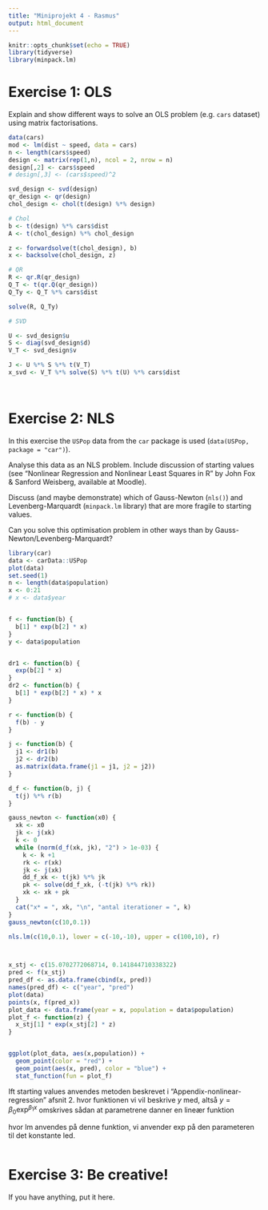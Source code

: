 ```yaml
---
title: "Miniprojekt 4 - Rasmus"
output: html_document
---
```


```r
knitr::opts_chunk$set(echo = TRUE)
library(tidyverse)
library(minpack.lm)
```

# Exercise 1: OLS

Explain and show different ways to solve an OLS problem (e.g. `cars` dataset) using matrix factorisations.

```r
data(cars)
mod <- lm(dist ~ speed, data = cars)
n <- length(cars$speed)
design <- matrix(rep(1,n), ncol = 2, nrow = n)
design[,2] <- cars$speed
# design[,3] <- (cars$speed)^2

svd_design <- svd(design)
qr_design <- qr(design)
chol_design <- chol(t(design) %*% design)

# Chol
b <- t(design) %*% cars$dist
A <- t(chol_design) %*% chol_design

z <- forwardsolve(t(chol_design), b)
x <- backsolve(chol_design, z)

# QR
R <- qr.R(qr_design)
Q_T <- t(qr.Q(qr_design))
Q_Ty <- Q_T %*% cars$dist

solve(R, Q_Ty)

# SVD

U <- svd_design$u
S <- diag(svd_design$d)
V_T <- svd_design$v

J <- U %*% S %*% t(V_T)
x_svd <- V_T %*% solve(S) %*% t(U) %*% cars$dist 




```


# Exercise 2: NLS

In this exercise the `USPop` data from the `car` package is used (`data(USPop, package = "car")`).

Analyse this data as an NLS problem. Include discussion of starting values (see "Nonlinear Regression and Nonlinear Least Squares in R" by John Fox & Sanford Weisberg, available at Moodle).

Discuss (and maybe demonstrate) which of Gauss-Newton (`nls()`) and Levenberg-Marquardt (`minpack.lm` library) that are more fragile to starting values.

Can you solve this optimisation problem in other ways than by Gauss-Newton/Levenberg-Marquardt?

```r
library(car)
data <- carData::USPop
plot(data)
set.seed(1)
n <- length(data$population)
x <- 0:21
# x <- data$year


f <- function(b) {
  b[1] * exp(b[2] * x)
}
y <- data$population


dr1 <- function(b) {
  exp(b[2] * x)
}
dr2 <- function(b) {
  b[1] * exp(b[2] * x) * x
}

r <- function(b) {
  f(b) - y
}

j <- function(b) {
  j1 <- dr1(b)
  j2 <- dr2(b)
  as.matrix(data.frame(j1 = j1, j2 = j2))
}

d_f <- function(b, j) {
  t(j) %*% r(b)
}

gauss_newton <- function(x0) {
  xk <- x0
  jk <- j(xk)
  k <- 0
  while (norm(d_f(xk, jk), "2") > 1e-03) {
    k <- k +1
    rk <- r(xk)
    jk <- j(xk)
    dd_f_xk <- t(jk) %*% jk
    pk <- solve(dd_f_xk, (-t(jk) %*% rk))
    xk <- xk + pk
  }
  cat("x* = ", xk, "\n", "antal iterationer = ", k)
}
gauss_newton(c(10,0.1))

nls.lm(c(10,0.1), lower = c(-10,-10), upper = c(100,10), r)



x_stj <- c(15.0702772068714, 0.141844710338322)
pred <- f(x_stj)
pred_df <- as.data.frame(cbind(x, pred))
names(pred_df) <- c("year", "pred")
plot(data)
points(x, f(pred_x))
plot_data <- data.frame(year = x, population = data$population)
plot_f <- function(z) {
  x_stj[1] * exp(x_stj[2] * z)
}


ggplot(plot_data, aes(x,population)) +
  geom_point(color = "red") +
  geom_point(aes(x, pred), color = "blue") +
  stat_function(fun = plot_f)


```

Ift starting values anvendes metoden beskrevet i "Appendix-nonlinear-regression" afsnit 2. hvor funktionen vi vil beskrive $y$ med, altså $y = \beta_0 \exp^{\beta_1 x}$ omskrives sådan at parametrene danner en lineær funktion

\begin{align*}
  y &= \beta_0 \exp^{\beta_1 x} \\
  \frac{y}{\beta_0} &= \exp{\beta_1 x} \\
  \log{\frac{y}{\beta_0}} &= \beta_1 x \\
  \log{y} &= log{\beta_0} + \beta_1 x
\end{align*}

hvor lm anvendes på denne funktion, vi anvender exp på den parameteren til det konstante led.

```r




```



# Exercise 3: Be creative!

If you have anything, put it here.
